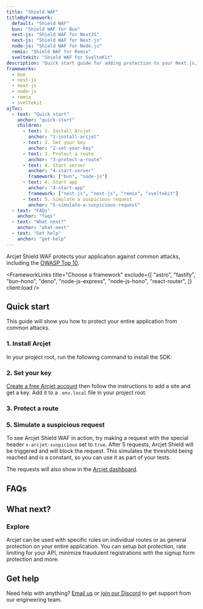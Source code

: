 ```yaml
---
title: "Shield WAF"
titleByFramework:
  default: "Shield WAF"
  bun: "Shield WAF for Bun"
  nest-js: "Shield WAF for NestJS"
  next-js: "Shield WAF for Next.js"
  node-js: "Shield WAF for Node.js"
  remix: "Shield WAF for Remix"
  sveltekit: "Shield WAF for SvelteKit"
description: "Quick start guide for adding protection to your Next.js, Node.js, Bun, Remix, or SvelteKit app with Arcjet Shield WAF."
frameworks:
  - bun
  - nest-js
  - next-js
  - node-js
  - remix
  - sveltekit
ajToc:
  - text: "Quick start"
    anchor: "quick-start"
    children:
      - text: 1. Install Arcjet
        anchor: "1-install-arcjet"
      - text: 2. Set your key
        anchor: "2-set-your-key"
      - text: 3. Protect a route
        anchor: "3-protect-a-route"
      - text: 4. Start server
        anchor: "4-start-server"
        framework: ["bun", "node-js"]
      - text: 4. Start app
        anchor: "4-start-app"
        framework: ["nest-js", "next-js", "remix", "sveltekit"]
      - text: 5. Simulate a suspicious request
        anchor: "5-simulate-a-suspicious-request"
  - text: "FAQs"
    anchor: "faqs"
  - text: "What next?"
    anchor: "what-next"
  - text: "Get help"
    anchor: "get-help"
---
```




Arcjet Shield WAF protects your application against common attacks, including
the [OWASP Top 10](https://owasp.org/www-project-top-ten/).

<WhatIsArcjet />

<FrameworkLinks
  title="Choose a framework"
  exclude={[
    "astro",
    "fastify",
    "bun-hono",
    "deno",
    "node-js-express",
    "node-js-hono",
    "react-router",
  ]}
  client:load
/>

## Quick start

This guide will show you how to protect your entire <FrameworkName client:load />
application from common attacks.

### 1. Install Arcjet

In your project root, run the following command to install the SDK:

<SlotByFramework client:load>
  <Step1Bun slot="bun" />
  <Step1NestJs slot="nest-js" />
  <Step1NextJs slot="next-js" />
  <Step1NodeJs slot="node-js" />
  <Step1Remix slot="remix" />
  <Step1SvelteKit slot="sveltekit" />
</SlotByFramework>

### 2. Set your key

[Create a free Arcjet account](https://app.arcjet.com) then follow the
instructions to add a site and get a key. Add it to a `.env.local` file in your
project root.

<SlotByFramework client:load>
  <Step2SetEnv slot="bun" />
  <Step2SetEnv slot="nest-js" />
  <Step2 slot="next-js" />
  <Step2SetEnv slot="node-js" />
  <Step2 slot="remix" />
  <Step2 slot="sveltekit" />
</SlotByFramework>

### 3. Protect a route

<SlotByFramework client:load>
  <Step3Bun slot="bun" />
  <Step3NestJs slot="nest-js" />
  <Step3NextJs slot="next-js" />
  <Step3NodeJs slot="node-js" />
  <Step3Remix slot="remix" />
  <Step3SvelteKit slot="sveltekit" />
</SlotByFramework>

<SlotByFramework client:load>
  <Step4Bun slot="bun" />
  <Step4NestJs slot="nest-js" />
  <Step4 slot="next-js" />
  <Step4NodeJs slot="node-js" />
  <Step4Remix slot="remix" />
  <Step4SvelteKit slot="sveltekit" />
</SlotByFramework>

### 5. Simulate a suspicious request

To see Arcjet Shield WAF in action, try making a request with the special header
`x-arcjet-suspicious` set to `true`. After 5 requests, Arcjet Shield will be
triggered and will block the request. This simulates the threshold being reached
and is a constant, so you can use it as part of your tests.

<SlotByFramework client:load>
  <Step5Bun slot="bun" />
  <Step5NestJs slot="nest-js" />
  <Step5 slot="next-js" />
  <Step5NodeJs slot="node-js" />
  <Step5Remix slot="remix" />
  <Step5SvelteKit slot="sveltekit" />
</SlotByFramework>

The requests will also show in the [Arcjet dashboard](https://app.arcjet.com).

## FAQs

<FAQs />

## What next?

<CardGrid>
  <LinkCard
    title="Shield WAF reference"
    href="/shield/reference"
    description="Full details about Arcjet shield WAF."
  ></LinkCard>
  <LinkCard
    title="Testing"
    href="/testing"
    description="Write tests for your rules."
  />
</CardGrid>

### Explore

Arcjet can be used with specific rules on individual routes or as general
protection on your entire application. You can setup bot protection, rate
limiting for your API, minimize fraudulent registrations with the signup form
protection and more.

<CardGrid>
  <LinkCard
    title="Example apps"
    href="https://github.com/arcjet/arcjet-js/tree/main/examples"
    description="Check out the examples."
  />
  <LinkCard
    title="Learn how Arcjet works"
    href="/architecture"
    description="Arcjet's architecture."
  />
  <SdkReferenceLinkByFramework />
</CardGrid>

## Get help

Need help with anything? [Email us](mailto:support@arcjet.com) or [join our
Discord](https://discord.gg/VRtMdATWNE) to get support from our
engineering team.

<Comments />
